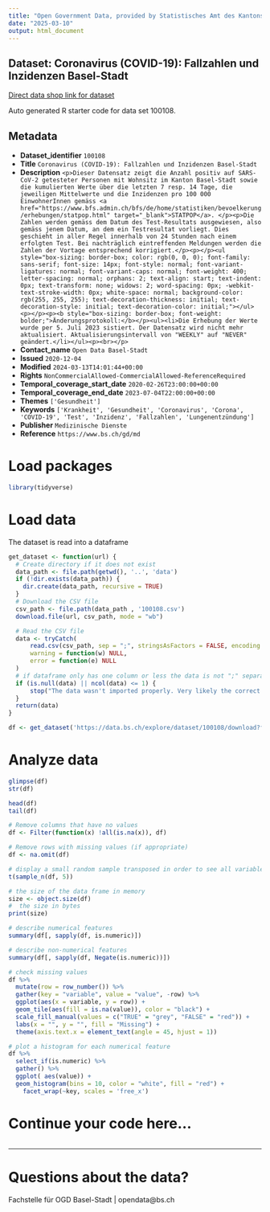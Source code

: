 ```yaml
---
title: "Open Government Data, provided by Statistisches Amt des Kantons Basel-Stadt - Fachstelle OGD"
date: "2025-03-10"
output: html_document
---
```


## Dataset: Coronavirus (COVID-19): Fallzahlen und Inzidenzen Basel-Stadt

[Direct data shop link for dataset](https://data.bs.ch/explore/dataset/100108)

Auto generated R starter code for data set 100108.

## Metadata

- **Dataset_identifier** `100108`
- **Title** `Coronavirus (COVID-19): Fallzahlen und Inzidenzen Basel-Stadt`
- **Description** `<p>Dieser Datensatz zeigt die Anzahl positiv auf SARS-CoV-2 getesteter Personen mit Wohnsitz im Kanton Basel-Stadt sowie die kumulierten Werte über die letzten 7 resp. 14 Tage, die jeweiligen Mittelwerte und die Inzidenzen pro 100 000 EinwohnerInnen gemäss <a href="https://www.bfs.admin.ch/bfs/de/home/statistiken/bevoelkerung/erhebungen/statpop.html" target="_blank">STATPOP</a>. </p><p>Die Zahlen werden gemäss dem Datum des Test-Resultats ausgewiesen, also gemäss jenem Datum, an dem ein Testresultat vorliegt. Dies geschieht in aller Regel innerhalb von 24 Stunden nach einem erfolgten Test. Bei nachträglich eintreffenden Meldungen werden die Zahlen der Vortage entsprechend korrigiert.</p><p></p><ul style="box-sizing: border-box; color: rgb(0, 0, 0); font-family: sans-serif; font-size: 14px; font-style: normal; font-variant-ligatures: normal; font-variant-caps: normal; font-weight: 400; letter-spacing: normal; orphans: 2; text-align: start; text-indent: 0px; text-transform: none; widows: 2; word-spacing: 0px; -webkit-text-stroke-width: 0px; white-space: normal; background-color: rgb(255, 255, 255); text-decoration-thickness: initial; text-decoration-style: initial; text-decoration-color: initial;"></ul><p></p><p><b style="box-sizing: border-box; font-weight: bolder;">Änderungsprotokoll:</b></p><ul><li>Die Erhebung der Werte wurde per 5. Juli 2023 sistiert. Der Datensatz wird nicht mehr aktualisiert. Aktualisierungsintervall von "WEEKLY" auf "NEVER" geändert.</li></ul><p><br></p>`
- **Contact_name** `Open Data Basel-Stadt`
- **Issued** `2020-12-04`
- **Modified** `2024-03-13T14:01:44+00:00`
- **Rights** `NonCommercialAllowed-CommercialAllowed-ReferenceRequired`
- **Temporal_coverage_start_date** `2020-02-26T23:00:00+00:00`
- **Temporal_coverage_end_date** `2023-07-04T22:00:00+00:00`
- **Themes** `['Gesundheit']`
- **Keywords** `['Krankheit', 'Gesundheit', 'Coronavirus', 'Corona', 'COVID-19', 'Test', 'Inzidenz', 'Fallzahlen', 'Lungenentzündung']`
- **Publisher** `Medizinische Dienste`
- **Reference** `https://www.bs.ch/gd/md`


# Load packages

```r

library(tidyverse)
```

# Load data

The dataset is read into a dataframe

```r
get_dataset <- function(url) {
  # Create directory if it does not exist
  data_path <- file.path(getwd(), '..', 'data')
  if (!dir.exists(data_path)) {
    dir.create(data_path, recursive = TRUE)
  }
  # Download the CSV file
  csv_path <- file.path(data_path , '100108.csv')
  download.file(url, csv_path, mode = "wb")

  # Read the CSV file
  data <- tryCatch(
      read.csv(csv_path, sep = ";", stringsAsFactors = FALSE, encoding = "UTF-8"),
      warning = function(w) NULL,
      error = function(e) NULL
  )
  # if dataframe only has one column or less the data is not ";" separated
  if (is.null(data) || ncol(data) <= 1) {
      stop("The data wasn't imported properly. Very likely the correct separator couldn't be found.\nPlease check the dataset manually and adjust the code.")
  }
  return(data)
}
```

```r

df <- get_dataset('https://data.bs.ch/explore/dataset/100108/download?format=csv&timezone=Europe%2FZurich')

```

# Analyze data

```r

glimpse(df)
str(df)

head(df)
tail(df)

```

```r
# Remove columns that have no values
df <- Filter(function(x) !all(is.na(x)), df)

# Remove rows with missing values (if appropriate)
df <- na.omit(df)
```

```r
# display a small random sample transposed in order to see all variables
t(sample_n(df, 5))
```

```r
# the size of the data frame in memory
size <- object.size(df)
#  the size in bytes
print(size)
```

```r
# describe numerical features
summary(df[, sapply(df, is.numeric)])
```

```r
# describe non-numerical features
summary(df[, sapply(df, Negate(is.numeric))])
```

```r
# check missing values
df %>%
  mutate(row = row_number()) %>%
  gather(key = "variable", value = "value", -row) %>%
  ggplot(aes(x = variable, y = row)) +
  geom_tile(aes(fill = is.na(value)), color = "black") +
  scale_fill_manual(values = c("TRUE" = "grey", "FALSE" = "red")) +
  labs(x = "", y = "", fill = "Missing") +
  theme(axis.text.x = element_text(angle = 45, hjust = 1))
```

```r
# plot a histogram for each numerical feature
df %>%
  select_if(is.numeric) %>%
  gather() %>%
  ggplot( aes(value)) +
  geom_histogram(bins = 10, color = "white", fill = "red") +
    facet_wrap(~key, scales = 'free_x')
```

# Continue your code here...

```r

```
------------------------------------------------------------------------

# Questions about the data?

Fachstelle für OGD Basel-Stadt | opendata@bs.ch
